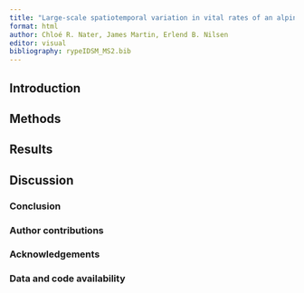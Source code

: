 ```yaml
---
title: "Large-scale spatiotemporal variation in vital rates of an alpine bird"
format: html
author: Chloé R. Nater, James Martin, Erlend B. Nilsen
editor: visual
bibliography: rypeIDSM_MS2.bib
---
```


## Introduction


## Methods


## Results


## Discussion

### Conclusion

### Author contributions

### Acknowledgements

### Data and code availability

